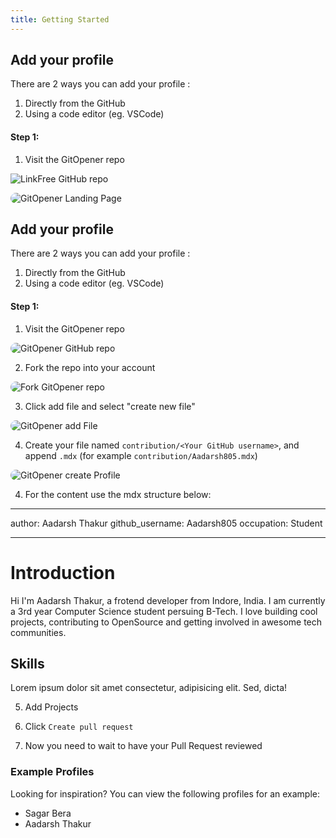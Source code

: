 ```yaml
---
title: Getting Started
---
```


## Add your profile

There are 2 ways you can add your profile :

1. Directly from the GitHub
2. Using a code editor (eg. VSCode)

#### Step 1:

1. Visit the <Link href=" https://github.com/pbclife/gitopener.vercel.app">GitOpener repo</Link>

![LinkFree GitHub repo](https://user-images.githubusercontent.com/)

<img
  src="/public/images/readme/landingPage.png"
  alt="GitOpener Landing Page"
  style="border-radius: 10px"
/>

## Add your profile

There are 2 ways you can add your profile :

1. Directly from the GitHub
2. Using a code editor (eg. VSCode)

#### Step 1:

1. Visit the <Link href=" https://github.com/pbclife/gitopener.vercel.app">GitOpener repo</Link>

<img
  src="/public/images/getting-started/repo.png"
  alt="GitOpener GitHub repo"
  style="border-radius: 10px"
/>

2. Fork the repo into your account

<img
  src="/public/images/getting-started/fork.png"
  alt="Fork GitOpener repo"
  style="border-radius: 10px"
/>

3. Click add file and select "create new file"

<img
  src="/public/images/getting-started/addFile.png"
  alt="GitOpener add File"
  style="border-radius: 10px"
/>

4. Create your file named `contribution/<Your GitHub username>`, and append `.mdx` (for example `contribution/Aadarsh805.mdx`)

<img
  src="/public/images/getting-started/createProfile.png"
  alt="GitOpener create Profile"
  style="border-radius: 10px"
/>

4. For the content use the mdx structure below:

---

author: Aadarsh Thakur
github_username: Aadarsh805
occupation: Student

---

# Introduction

Hi I'm Aadarsh Thakur, a frotend developer from Indore, India. I am currently a 3rd year Computer Science student persuing B-Tech.
I love building cool projects, contributing to OpenSource and getting involved in awesome tech communities.

## Skills

<Skills>
  <Skill
    name="Next Js"
    icon={/* svg */}
  >
    Lorem ipsum dolor sit amet consectetur, adipisicing elit. Sed, dicta!
  </Skill>
</Skills>

5. Add Projects

6. Click `Create pull request`

7. Now you need to wait to have your Pull Request reviewed

### Example Profiles

Looking for inspiration? You can view the following profiles for an example:

- <Link href="https://gitopener.vercel.app/contribution/sboy99">
    Sagar Bera
  </Link>

- <Link href="https://gitopener.vercel.app/contribution/Aadarsh805">
    Aadarsh Thakur
  </Link>
